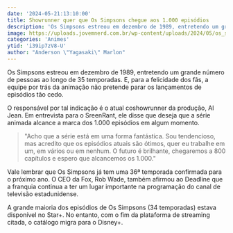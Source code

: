 ```yaml
---
date: '2024-05-21:13:10:00'
title: Showrunner quer que Os Simpsons chegue aos 1.000 episódios
description: 'Os Simpsons estreou em dezembro de 1989, entretendo um grande número de pessoas ao longo de 35 temporadas. E, para a felicidade dos fãs, a equipe por trás da animação não pretende parar os lançamentos de episódios tão cedo.'
image: https://uploads.jovemnerd.com.br/wp-content/uploads/2024/05/os_simpsons__22a4z0s5.jpg
categories: 'Animes'
ytid: 'i39ip7zV8-U'
author: "Anderson \"Yagasaki\" Marlon"
---
```


Os Simpsons estreou em dezembro de 1989, entretendo um grande número de pessoas ao longo de 35 temporadas. E, para a felicidade dos fãs, a equipe por trás da animação não pretende parar os lançamentos de episódios tão cedo.

O responsável por tal indicação é o atual coshowrunner da produção, Al Jean. Em entrevista para o SreenRant, ele disse que deseja que a série animada alcance a marca dos 1.000 episódios em algum momento.

> "Acho que a série está em uma forma fantástica. Sou tendencioso, mas acredito que os episódios atuais são ótimos, quer eu trabalhe em um, em vários ou em nenhum. O futuro é brilhante, chegaremos a 800 capítulos e espero que alcancemos os 1.000."

Vale lembrar que Os Simpsons já tem uma 36ª temporada confirmada para o próximo ano. O CEO da Fox, Rob Wade, também afirmou ao Deadline que a franquia continua a ter um lugar importante na programação do canal de televisão estadunidense.

A grande maioria dos episódios de Os Simpsons (34 temporadas) estava disponível no Star+. No entanto, com o fim da plataforma de streaming citada, o catálogo migra para o Disney+.
